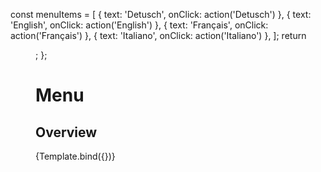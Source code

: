 

<Meta title="Patterns/Data Display/Menu" component={Menu} />

  const menuItems = [
    { text: 'Detusch', onClick: action('Detusch') },
    { text: 'English', onClick: action('English') },
    { text: 'Français', onClick: action('Français') },
    { text: 'Italiano', onClick: action('Italiano') },
  ];
  return <Menu title={title} items={menuItems} />;
};

# Menu

## Overview

<Canvas>
  <Story
    name="Menu"
    args={{
      title: 'Lanague',
    }}
  >
    {Template.bind({})}
  </Story>
</Canvas>
